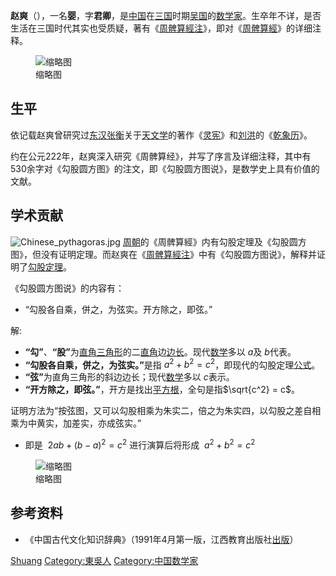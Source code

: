 {{Otheruses|subject=古代数学家赵爽|other=篮球运动员赵爽|赵爽 (篮球运动员)}}
{{Otheruses|other=名为赵婴的其他人物|赵婴}}
'''赵爽'''（{{bd|？||？||catIdx=Z赵}}），一名'''婴'''，字'''君卿'''，是[[中国|中国]]在[[三国|三国]]时期[[孫吳|吴国]]的[[数学家|数学家]]。生卒年不详，是否生活在三国时代其实也受质疑，著有《[[周髀算經注|周髀算經注]]》，即对《[[周髀算經|周髀算經]]》的详细注释。

[[File:Xtcn.jpg|缩略图]]

== 生平 ==
依记载赵爽曾研究过[[东汉|东汉]][[张衡|张衡]]关于[[天文学|天文学]]的著作《[[灵宪|灵宪]]》和[[刘洪|刘洪]]的《[[乾象历|乾象历]]》。

约在公元222年，赵爽深入研究《周髀算经》，并写了序言及详细注释，其中有530余字对《勾股圆方图》的注文，即《勾股圆方图说》，是数学史上具有价值的文献。

== 学术贡献 ==
[[File:Chinese_pythagoras.jpg|thumb]]
[[周朝|周朝]]的《周髀算經》内有勾股定理及《勾股圆方图》，但没有证明定理。而赵爽在《[[周髀算經注|周髀算經注]]》中有《勾股圆方图说》，解释并证明了[[勾股定理|勾股定理]]。

《勾股圆方图说》的内容有：
*“勾股各自乘，併之，为弦实。开方除之，即弦。”

解:
*'''“勾”'''、'''“股”'''为[[直角三角形|直角三角形]]的二[[直角|直角]]边[[边长|边长]]。现代[[数学|数学]]多以<math>\ a </math>及<math>\ b </math>代表。
*'''“勾股各自乘，併之，为弦实。”'''是指<math>\ a^2+b^2=c^2 </math>，即现代的勾股定理[[公式|公式]]。
*'''“弦”'''为直角三角形的斜边边长；现代[[数学|数学]]多以<math>\ c </math>表示。
*'''“开方除之，即弦。”'''，开方是找出[[平方根|平方根]]，全句是指<math>\sqrt{c^2} = c</math>。

证明方法为“按弦图，又可以勾股相乘为朱实二，倍之为朱实四，以勾股之差自相乘为中黄实，加差实，亦成弦实。”
*即是 <math>\ 2ab+(b-a)^2=c^2 </math> 进行演算后将形成 <math>\ a^2+b^2=c^2 </math>

[[File:Phzscn.gif|缩略图]]

== 参考资料 ==
*《中国古代文化知识辞典》（1991年4月第一版，江西教育出版社[[出版|出版]]）

{{中国数学史}}

{{Authority control}}
{{DEFAULTSORT:Zhao赵}}
[[Category:趙姓|Shuang]]
[[Category:東吳人|Category:東吳人]]
[[Category:中国数学家|Category:中国数学家]]